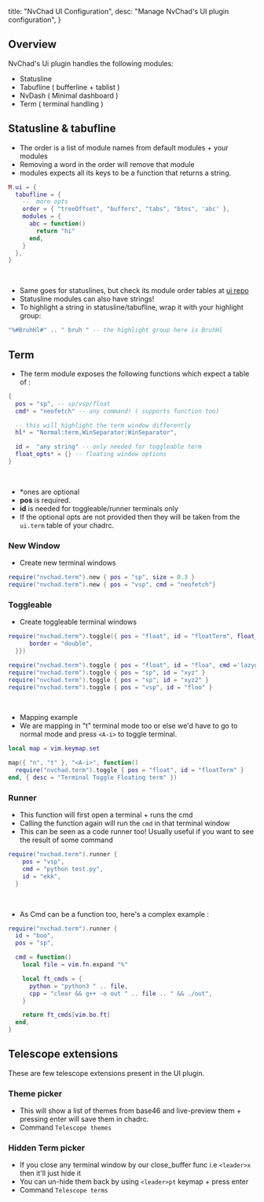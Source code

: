   title: "NvChad UI Configuration",
  desc: "Manage NvChad's UI plugin configuration",
}

## Overview
NvChad's Ui plugin handles the following modules:
- Statusline
- Tabufline ( bufferline + tablist )
- NvDash ( Minimal dashboard )
- Term ( terminal handling )

## Statusline & tabufline 

- The order is a list of module names from default modules + your modules
- Removing a word in the order will remove that module
- modules expects all its keys to be a function that returns a string.

```lua
M.ui = {
  tabufline = {
    --  more opts
    order = { "treeOffset", "buffers", "tabs", "btns", 'abc' },
    modules = {
      abc = function()
        return "hi"
      end,
    }
  },
}
```

<br/>

- Same goes for statuslines, but check its module order tables at [ui repo](https://github.com/NvChad/ui/blob/v2.5/lua/nvchad/stl/utils.lua)
- Statusline modules can also have strings!
- To highlight a string in statusline/tabufline, wrap it with your highlight group:

```lua
"%#BruhHl#" .. " bruh " -- the highlight group here is BruhHl
```

## Term

- The term module exposes the following functions which expect a table of :

```lua
{
  pos = "sp", -- sp/vsp/float
  cmd* = "neofetch" -- any command! ( supports function too)

  -- this will highlight the term window differently
  hl* = "Normal:term,WinSeparator:WinSeparator", 

  id =  "any string" -- only needed for toggleable term
  float_opts* = {} -- floating window options
}
```

<br/>

- *ones are optional
- **pos** is required.
- **id** is needed for toggleable/runner terminals only
- If the optional opts are not provided then they will be taken from the `ui.term` table of your chadrc.

### New Window

- Create new terminal windows

```lua 
require("nvchad.term").new { pos = "sp", size = 0.3 }
require("nvchad.term").new { pos = "vsp", cmd = "neofetch"}
```

### Toggleable

- Create toggleable terminal windows

```lua  
require("nvchad.term").toggle({ pos = "float", id = "floatTerm", float_opts = {
      border = "double",
  }})

require("nvchad.term").toggle { pos = "float", id = "floa", cmd ='lazygit' }
require("nvchad.term").toggle { pos = "sp", id = "xyz" }
require("nvchad.term").toggle { pos = "sp", id = "xyz2" }
require("nvchad.term").toggle { pos = "vsp", id = "floo" }
```
<br/>

- Mapping example
- We are mapping in "t" terminal mode too or else we'd have to go to  normal mode and press `<A-i>` to toggle terminal.

```lua 
local map = vim.keymap.set

map({ "n", "t" }, "<A-i>", function()
  require("nvchad.term").toggle { pos = "float", id = "floatTerm" }
end, { desc = "Terminal Toggle Floating term" })
```

### Runner

- This function will first open a terminal + runs the cmd
- Calling the function again will run the `cmd` in that terminal window
- This can be seen as a code runner too! Usually useful if you want to see the result of some command

```lua  
require("nvchad.term").runner {
    pos = "vsp",
    cmd = "python test.py",
    id = "ekk",
  }
```
<br/>

- As Cmd can be a function too, here's a complex example :

```lua  
require("nvchad.term").runner {
  id = "boo",
  pos = "sp",

  cmd = function()
    local file = vim.fn.expand "%"

    local ft_cmds = {
      python = "python3 " .. file,
      cpp = "clear && g++ -o out " .. file .. " && ./out",
    }

    return ft_cmds[vim.bo.ft]
  end,
}
```

## Telescope extensions

These are few telescope extensions present in the UI plugin.

### Theme picker

- This will show a list of themes from base46 and live-preview them + pressing enter will save them in chadrc.
- Command `Telescope themes`

### Hidden Term picker

- If you close any terminal window by our close_buffer func i.e `<leader>x` then it'll just hide it 
- You can un-hide them back by using `<leader>pt` keymap + press enter
- Command `Telescope terms`
